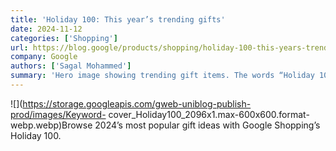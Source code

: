 ```yaml
---
title: 'Holiday 100: This year’s trending gifts'
date: 2024-11-12
categories: ['Shopping']
url: https://blog.google/products/shopping/holiday-100-this-years-trending-gifts/
company: Google
authors: ['Sagal Mohammed']
summary: 'Hero image showing trending gift items. The words “Holiday 100” are centered.'
---
```



![](https://storage.googleapis.com/gweb-uniblog-publish-prod/images/Keyword-
cover_Holiday100_2096x1.max-600x600.format-webp.webp)Browse 2024’s most
popular gift ideas with Google Shopping’s Holiday 100.

